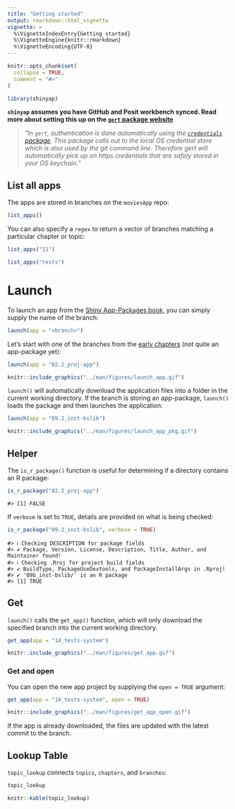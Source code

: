 ```yaml
---
title: "Getting started"
output: rmarkdown::html_vignette
vignette: >
  %\VignetteIndexEntry{Getting started}
  %\VignetteEngine{knitr::rmarkdown}
  %\VignetteEncoding{UTF-8}
---
```


```r
knitr::opts_chunk$set(
  collapse = TRUE,
  comment = "#>"
)
```

```r
library(shinyap)
```

**`shinyap` assumes you have GitHub and Posit workbench synced. Read more about setting this up on the [`gert` package website](https://docs.ropensci.org/gert/#automatic-authentication)**

> "*In `gert`, authentication is done automatically using the [`credentials` package](https://docs.ropensci.org/credentials/articles/intro.html). This package calls out to the local OS credential store which is also used by the git command line. Therefore gert will automatically pick up on https credentials that are safely stored in your OS keychain.*"


## List all apps 

The apps are stored in branches on the `moviesApp` repo:

```r
list_apps()
```

You can also specify a `regex` to return a vector of branches matching a particular chapter or topic: 

```r
list_apps("11")
```


```r
list_apps("tests")
```

# Launch

To launch an app from the [Shiny App-Packages book](https://mjfrigaard.github.io/shiny-app-pkgs/), you can simply supply the name of the branch:

```r
launch(app = "<branch>")
```

Let's start with one of the branches from the [early chapters](https://mjfrigaard.github.io/shiny-app-pkgs/shiny.html#sec-shiny-folders) (not quite an app-package yet):

```r
launch(app = "02.2_proj-app")
```

```r
knitr::include_graphics("../man/figures/launch_app.gif")
```

`launch()` will automatically download the application files into a folder in the current working directory. If the branch is storing an app-package, `launch()` loads the package and then launches the application:

```r
launch(app = "09.2_inst-bslib")
```

```r
knitr::include_graphics("../man/figures/launch_app_pkg.gif")
```

## Helper

The `is_r_package()` function is useful for determining if a directory contains an R package: 

```r
is_r_package("02.2_proj-app")
```

```verbatim
#> [1] FALSE
```

If `verbose` is set to `TRUE`, details are provided on what is being checked: 

```r
is_r_package("09.2_inst-bslib", verbose = TRUE)
```

```verbatim
#> ℹ Checking DESCRIPTION for package fields
#> ✔ Package, Version, License, Description, Title, Author, and Maintainer found!
#> ℹ Checking .Rroj for project build fields
#> ✔ BuildType, PackageUseDevtools, and PackageInstallArgs in .Rproj!
#> ✔ '09b_inst-bslib/' is an R package
#> [1] TRUE
```

## Get

`launch()` calls the `get_app()` function, which will only download the specified branch into the current working directory. 

```r
get_app(app = "14_tests-system")
```

```r
knitr::include_graphics("../man/figures/get_app.gif")
```

### Get and open

You can open the new app project by supplying the `open = TRUE` argument:

```r
get_app(app = "14_tests-system", open = TRUE)
```

```r
knitr::include_graphics("../man/figures/get_app_open.gif")
```

If the app is already downloaded, the files are updated with the latest commit to the branch. 

## Lookup Table 

`topic_lookup` connects `topics`, `chapters`, and `branches`:

```r
topic_lookup
```

```r
knitr::kable(topic_lookup)
```
